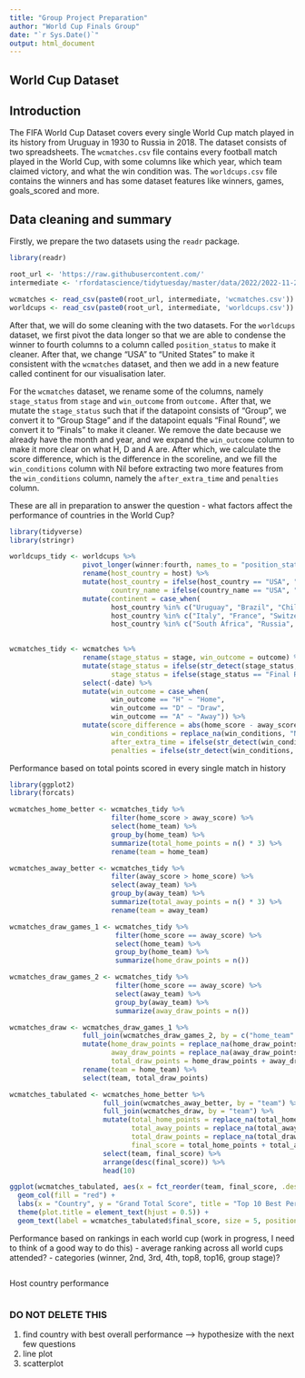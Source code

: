 ```yaml
---
title: "Group Project Preparation"
author: "World Cup Finals Group"
date: "`r Sys.Date()`"
output: html_document
---
```


## World Cup Dataset 

## Introduction
The FIFA World Cup Dataset covers every single World Cup match played in its history from Uruguay in 1930 to Russia in 2018. The dataset consists of two spreadsheets. The `wcmatches.csv` file contains every football match played in the World Cup, with some columns like which year, which team claimed victory, and what the win condition was. The `worldcups.csv` file contains the winners and has some dataset features like winners, games, goals_scored and more.

## Data cleaning and summary
Firstly, we prepare the two datasets using the `readr` package.

```r
library(readr)

root_url <- 'https://raw.githubusercontent.com/'
intermediate <- 'rfordatascience/tidytuesday/master/data/2022/2022-11-29/'

wcmatches <- read_csv(paste0(root_url, intermediate, 'wcmatches.csv'))
worldcups <- read_csv(paste0(root_url, intermediate, 'worldcups.csv'))
```

After that, we will do some cleaning with the two datasets. 
For the `worldcups` dataset, we first pivot the data longer so that we are able to condense the winner to fourth columns to a column called `position_status` to make it cleaner. After that, we change "USA" to "United States" to make it consistent with the `wcmatches` dataset, and then we add in a new feature called continent for our visualisation later.

For the `wcmatches` dataset, we rename some of the columns, namely `stage_status` from `stage` and `win_outcome` from `outcome.` After that, we mutate the `stage_status` such that if the datapoint consists of "Group", we convert it to "Group Stage" and if the datapoint equals "Final Round", we convert it to "Finals" to make it cleaner. We remove the date because we already have the month and year, and we expand the `win_outcome` column to make it more clear on what H, D and A are. After which, we calculate the score difference, which is the difference in the scoreline, and we fill the `win_conditions` column with Nil before extracting two more features from the `win_conditions` column, namely the `after_extra_time` and `penalties` column.

These are all in preparation to answer the question - what factors affect the performance of countries in the World Cup?

```r
library(tidyverse)
library(stringr)

worldcups_tidy <- worldcups %>%
                  pivot_longer(winner:fourth, names_to = "position_status", values_to = "country_name") %>%
                  rename(host_country = host) %>%
                  mutate(host_country = ifelse(host_country == "USA", "United States", host_country), 
                         country_name = ifelse(country_name == "USA", "United States", country_name)) %>%
                  mutate(continent = case_when(
                         host_country %in% c("Uruguay", "Brazil", "Chile", "Mexico", "Argentina", "United States") ~ "Americas", 
                         host_country %in% c("Italy", "France", "Switzerland", "Sweden", "England", "Germany", "Spain") ~ "Europe",
                         host_country %in% c("South Africa", "Russia", "Japan, South Korea") ~ "Rest Of World")) 
                  

wcmatches_tidy <- wcmatches %>%
                  rename(stage_status = stage, win_outcome = outcome) %>%
                  mutate(stage_status = ifelse(str_detect(stage_status, "Group"), "Group Stage", stage_status), 
                         stage_status = ifelse(stage_status == "Final Round", "Finals", stage_status)) %>%
                  select(-date) %>%
                  mutate(win_outcome = case_when(
                         win_outcome == "H" ~ "Home",
                         win_outcome == "D" ~ "Draw",
                         win_outcome == "A" ~ "Away")) %>%
                  mutate(score_difference = abs(home_score - away_score), 
                         win_conditions = replace_na(win_conditions, "Nil"),
                         after_extra_time = ifelse(str_detect(win_conditions, "AET"), 1, 0), 
                         penalties = ifelse(str_detect(win_conditions, "penalties"), 1, 0)) 
```

Performance based on total points scored in every single match in history
```r
library(ggplot2)
library(forcats)

wcmatches_home_better <- wcmatches_tidy %>%
                         filter(home_score > away_score) %>%
                         select(home_team) %>%
                         group_by(home_team) %>%
                         summarize(total_home_points = n() * 3) %>%
                         rename(team = home_team)

wcmatches_away_better <- wcmatches_tidy %>%
                         filter(away_score > home_score) %>%
                         select(away_team) %>%
                         group_by(away_team) %>%
                         summarize(total_away_points = n() * 3) %>%
                         rename(team = away_team)

wcmatches_draw_games_1 <- wcmatches_tidy %>%
                          filter(home_score == away_score) %>%
                          select(home_team) %>%
                          group_by(home_team) %>%
                          summarize(home_draw_points = n())

wcmatches_draw_games_2 <- wcmatches_tidy %>%
                          filter(home_score == away_score) %>%
                          select(away_team) %>%
                          group_by(away_team) %>%
                          summarize(away_draw_points = n())

wcmatches_draw <- wcmatches_draw_games_1 %>%
                  full_join(wcmatches_draw_games_2, by = c("home_team" = "away_team")) %>%
                  mutate(home_draw_points = replace_na(home_draw_points, 0),
                         away_draw_points = replace_na(away_draw_points, 0),
                         total_draw_points = home_draw_points + away_draw_points) %>%
                  rename(team = home_team) %>%
                  select(team, total_draw_points)

wcmatches_tabulated <- wcmatches_home_better %>%
                       full_join(wcmatches_away_better, by = "team") %>%
                       full_join(wcmatches_draw, by = "team") %>%
                       mutate(total_home_points = replace_na(total_home_points, 0),
                              total_away_points = replace_na(total_away_points, 0),
                              total_draw_points = replace_na(total_draw_points, 0), 
                              final_score = total_home_points + total_away_points + total_draw_points) %>% 
                       select(team, final_score) %>%
                       arrange(desc(final_score)) %>%
                       head(10)

ggplot(wcmatches_tabulated, aes(x = fct_reorder(team, final_score, .desc = TRUE), y = final_score)) + 
  geom_col(fill = "red") + 
  labs(x = "Country", y = "Grand Total Score", title = "Top 10 Best Performing Countries In World Cup") + 
  theme(plot.title = element_text(hjust = 0.5)) + 
  geom_text(label = wcmatches_tabulated$final_score, size = 5, position = position_stack(vjust = 0.5))
```


Performance based on rankings in each world cup (work in progress, I need to think of a good way to do this)
- average ranking across all world cups attended?
- categories (winner, 2nd, 3rd, 4th, top8, top16, group stage)?
```r

```

Host country performance
```r

```



### DO NOT DELETE THIS
1. find country with best overall performance --> hypothesize with the next few questions
2. line plot
3. scatterplot 
